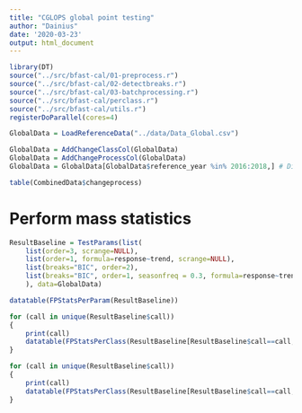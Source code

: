 ```yaml
---
title: "CGLOPS global point testing"
author: "Dainius"
date: '2020-03-23'
output: html_document
---
```


```r
library(DT)
source("../src/bfast-cal/01-preprocess.r")
source("../src/bfast-cal/02-detectbreaks.r")
source("../src/bfast-cal/03-batchprocessing.r")
source("../src/bfast-cal/perclass.r")
source("../src/bfast-cal/utils.r")
registerDoParallel(cores=4)
```
```r
GlobalData = LoadReferenceData("../data/Data_Global.csv")
```
```r
GlobalData = AddChangeClassCol(GlobalData)
GlobalData = AddChangeProcessCol(GlobalData)
GlobalData = GlobalData[GlobalData$reference_year %in% 2016:2018,] # Discard any changes in 2015, reference does not track that
```

```r
table(CombinedData$changeprocess)
```

# Perform mass statistics

```r
ResultBaseline = TestParams(list(
    list(order=3, scrange=NULL),
    list(order=1, formula=response~trend, scrange=NULL),
    list(breaks="BIC", order=2),
    list(breaks="BIC", order=1, seasonfreq = 0.3, formula=response~trend+season, scrange=NULL)
    ), data=GlobalData)
```

```r
datatable(FPStatsPerParam(ResultBaseline))
```

```r
for (call in unique(ResultBaseline$call))
{
    print(call)
    datatable(FPStatsPerClass(ResultBaseline[ResultBaseline$call==call,]))
}
```

```r
for (call in unique(ResultBaseline$call))
{
    print(call)
    datatable(FPStatsPerClass(ResultBaseline[ResultBaseline$call==call,], column = "changeprocess"))
}
```

